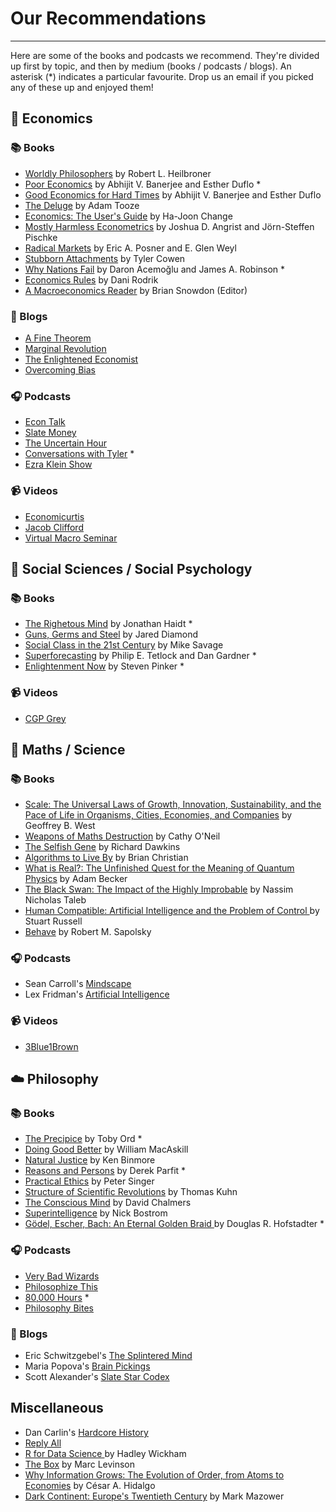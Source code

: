 

  <Layout>
    <SEO title="👍 Our Recommendations" />
    <h1>Our Recommendations</h1>
    <hr className="line" />
    <div className="recommendations">
Here are some of the books and podcasts we recommend. They're divided up first by topic, and then by medium (books / podcasts / blogs). An asterisk (*) indicates a particular favourite. Drop us an email if you picked any of these up and enjoyed them!

## 💸 Economics

### 📚 Books
- [Worldly Philosophers](https://www.goodreads.com/book/show/82120.The_Worldly_Philosophers) by Robert L. Heilbroner
- [Poor Economics](https://www.goodreads.com/book/show/10245602-poor-economics) by Abhijit V. Banerjee and Esther Duflo *
- [Good Economics for Hard Times](https://www.goodreads.com/book/show/51014619-good-economics-for-hard-times) by Abhijit V. Banerjee and Esther Duflo
- [The Deluge](https://www.goodreads.com/book/show/20821319-the-deluge) by Adam Tooze
- [Economics: The User's Guide](https://www.goodreads.com/book/show/20702125-economics) by Ha-Joon Change
- [Mostly Harmless Econometrics](https://www.goodreads.com/book/show/3388277-mostly-harmless-econometrics)  by Joshua D. Angrist and Jörn-Steffen Pischke
- [Radical Markets](https://www.goodreads.com/book/show/36515770-radical-markets) by Eric A. Posner and E. Glen Weyl
- [Stubborn Attachments](https://www.goodreads.com/book/show/31283667-stubborn-attachments) by Tyler Cowen
- [Why Nations Fail](https://www.goodreads.com/book/show/12158480-why-nations-fail) by  Daron Acemoğlu and James A. Robinson *
- [Economics Rules](https://www.goodreads.com/book/show/28789662-economics-rules) by Dani Rodrik
- [A Macroeconomics Reader](https://www.goodreads.com/book/show/1904277.A_Macroeconomics_Reader) by Brian Snowdon (Editor)
### 📝 Blogs
- [A Fine Theorem](https://afinetheorem.wordpress.com/)
- [Marginal Revolution](https://marginalrevolution.com/)
- [The Enlightened Economist](http://www.enlightenmenteconomics.com/blog/)
- [Overcoming Bias](http://www.overcomingbias.com/)
### 🎧 Podcasts
- [Econ Talk](https://www.econtalk.org/)
- [Slate Money](https://slate.com/podcasts/slate-money)
- [The Uncertain Hour](https://www.marketplace.org/shows/the-uncertain-hour/)
- [Conversations with Tyler](https://conversationswithtyler.com/) *
- [Ezra Klein Show](https://www.vox.com/ezra-klein-show-podcast)
### 📹 Videos
- [Economicurtis](https://www.youtube.com/user/economicurtis/videos)
- [Jacob Clifford](https://www.youtube.com/channel/UCCQEbqDL8i40d83Au55lYMQ)
- [Virtual Macro Seminar](https://www.youtube.com/channel/UCo_KoJ89CTJPLA6LguTbhwA/)
## 🧠 Social Sciences / Social Psychology
### 📚 Books
- [The Righetous Mind](https://www.goodreads.com/book/show/11324722-the-righteous-mind) by Jonathan Haidt *
- [Guns, Germs and Steel](https://www.goodreads.com/book/show/1842.Guns_Germs_and_Steel) by Jared Diamond
- [Social Class in the 21st Century](https://www.goodreads.com/book/show/25242087-social-class-in-the-21st-century) by Mike Savage
- [Superforecasting](https://www.goodreads.com/book/show/23995360-superforecasting) by  Philip E. Tetlock and Dan Gardner *
- [Enlightenment Now](https://www.goodreads.com/book/show/35696171-enlightenment-now) by Steven Pinker *
### 📹 Videos
- [CGP Grey](https://www.youtube.com/user/CGPGrey)
## 🧪 Maths / Science
### 📚 Books
- [Scale: The Universal Laws of Growth, Innovation, Sustainability, and the Pace of Life in Organisms, Cities, Economies, and Companies](https://www.goodreads.com/book/show/31670196-scale) by Geoffrey B. West
- [Weapons of Maths Destruction](https://www.goodreads.com/book/show/28186015-weapons-of-math-destruction) by Cathy O'Neil
- [The Selfish Gene](https://www.goodreads.com/book/show/61535.The_Selfish_Gene) by Richard Dawkins
- [Algorithms to Live By](https://www.goodreads.com/book/show/25666050-algorithms-to-live-by) by Brian Christian
- [What is Real?: The Unfinished Quest for the Meaning of Quantum Physics](https://www.goodreads.com/book/show/35604796-what-is-real) by Adam Becker
- [The Black Swan: The Impact of the Highly Improbable](https://www.goodreads.com/book/show/242472.The_Black_Swan) by Nassim Nicholas Taleb
- [Human Compatible: Artificial Intelligence and the Problem of Control ](https://www.goodreads.com/book/show/44767248-human-compatible) by Stuart Russell
- [Behave](https://www.goodreads.com/book/show/31170723-behave) by Robert M. Sapolsky
### 🎧 Podcasts
- Sean Carroll's [Mindscape](https://www.preposterousuniverse.com/podcast/)
- Lex Fridman's [Artificial Intelligence](https://lexfridman.com/ai/)
### 📹 Videos
- [3Blue1Brown](https://www.youtube.com/channel/UCYO_jab_esuFRV4b17AJtAw)
## ☁️ Philosophy
### 📚 Books
- [The Precipice](https://www.goodreads.com/book/show/50485582-the-precipice) by Toby Ord *
- [Doing Good Better](https://www.goodreads.com/book/show/23398748-doing-good-better) by William MacAskill
- [Natural Justice](https://www.goodreads.com/book/show/1705582.Natural_Justice) by Ken Binmore
- [Reasons and Persons](https://www.goodreads.com/book/show/327051.Reasons_and_Persons) by Derek Parfit *
- [Practical Ethics](https://www.goodreads.com/book/show/29378.Practical_Ethics) by Peter Singer
- [Structure of Scientific Revolutions](https://www.goodreads.com/book/show/61539.The_Structure_of_Scientific_Revolutions) by Thomas Kuhn
- [The Conscious Mind](https://www.goodreads.com/book/show/144960.The_Conscious_Mind) by David Chalmers
- [Superintelligence](https://www.goodreads.com/book/show/20527133-superintelligence) by Nick Bostrom
- [Gödel, Escher, Bach: An Eternal Golden Braid ](https://www.goodreads.com/book/show/24113.G_del_Escher_Bach) by Douglas R. Hofstadter *
### 🎧 Podcasts
- [Very Bad Wizards](https://verybadwizards.fireside.fm/)
- [Philosophize This](http://philosophizethis.org/)
- [80,000 Hours](https://80000hours.org/) *
- [Philosophy Bites](https://philosophybites.com/)
### 📝 Blogs
- Eric Schwitzgebel's [The Splintered Mind](http://schwitzsplinters.blogspot.com/)
- Maria Popova's [Brain Pickings](https://www.brainpickings.org/)
- Scott Alexander's [Slate Star Codex](https://slatestarcodex.com/)
## Miscellaneous
- Dan Carlin's [Hardcore History](https://www.dancarlin.com/hardcore-history-series/)
- [Reply All](https://gimletmedia.com/shows/reply-all)
- [R for Data Science ](https://www.goodreads.com/book/show/33399049-r-for-data-science) by  Hadley Wickham
- [The Box](https://www.goodreads.com/book/show/316767.The_Box) by Marc Levinson
- [Why Information Grows: The Evolution of Order, from Atoms to Economies](https://www.goodreads.com/book/show/20763722-why-information-grows) by César A. Hidalgo
- [Dark Continent: Europe's Twentieth Century](https://www.goodreads.com/book/show/50079.Dark_Continent) by Mark Mazower

</div>
</Layout>

